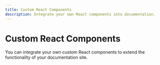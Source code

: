 ```yaml
---
title: Custom React Components
description: Integrate your own React components into documentation.
---
```


# Custom React Components

You can integrate your own custom React components to extend the functionality of your documentation site.
